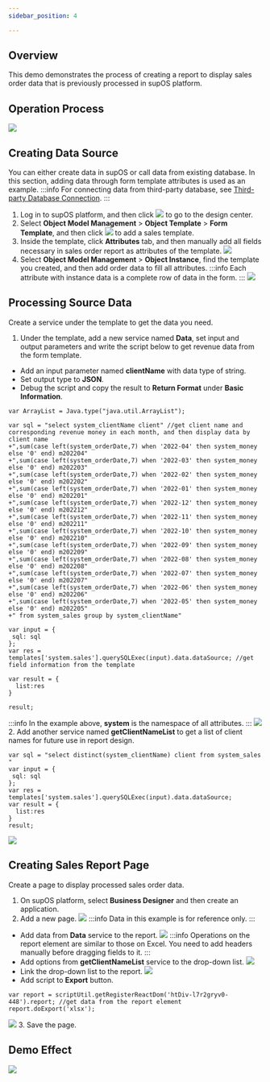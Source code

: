 ```yaml
---
sidebar_position: 4

---
```


## Overview
This demo demonstrates the process of creating a report to display sales order data that is previously processed in supOS platform.
## Operation Process
![](https://wordpressfreezonex.oss-cn-hangzhou.aliyuncs.com/demo/15.png)
## Creating Data Source
You can either create data in supOS or call data from existing database. In this section, adding data through form template attributes is used as an example.
:::info
For connecting data from third-party database, see <a href="../Using supOS/Factory Modeling/Third-party Database Connection">Third-party Database Connection</a>.
:::
1. Log in to supOS platform, and then click ![](https://wordpressfreezonex.oss-cn-hangzhou.aliyuncs.com/platform/7.png) to go to the design center.
2. Select **Object Model Management** > **Object Template** > **Form Template**, and then click ![](https://wordpressfreezonex.oss-cn-hangzhou.aliyuncs.com/factoryModeling/26.png) to add a sales template.<br/>
3. Inside the template, click **Attributes** tab, and then manually add all fields necessary in sales order report as attributes of the template.
![](https://wordpressfreezonex.oss-cn-hangzhou.aliyuncs.com/demo/17.png)
4. Select **Object Model Management** > **Object Instance**, find the template you created, and then add order data to fill all attributes.
:::info
Each attribute with instance data is a complete row of data in the form.
:::
![](https://wordpressfreezonex.oss-cn-hangzhou.aliyuncs.com/demo/20.gif)

## Processing Source Data
Create a service under the template to get the data you need.
1. Under the template, add a new service named **Data**, set input and output parameters and write the script below to get revenue data from the form template.
- Add an input parameter named **clientName** with data type of string.
- Set output type to **JSON**.
- Debug the script and copy the result to **Return Format** under **Basic Information**.
```
var ArrayList = Java.type("java.util.ArrayList");

var sql = "select system_clientName client" //get client name and corresponding revenue money in each month, and then display data by client name
+",sum(case left(system_orderDate,7) when '2022-04' then system_money else '0' end) m202204"
+",sum(case left(system_orderDate,7) when '2022-03' then system_money else '0' end) m202203"
+",sum(case left(system_orderDate,7) when '2022-02' then system_money else '0' end) m202202"
+",sum(case left(system_orderDate,7) when '2022-01' then system_money else '0' end) m202201"
+",sum(case left(system_orderDate,7) when '2022-12' then system_money else '0' end) m202212"
+",sum(case left(system_orderDate,7) when '2022-11' then system_money else '0' end) m202211"
+",sum(case left(system_orderDate,7) when '2022-10' then system_money else '0' end) m202210"
+",sum(case left(system_orderDate,7) when '2022-09' then system_money else '0' end) m202209"
+",sum(case left(system_orderDate,7) when '2022-08' then system_money else '0' end) m202208"
+",sum(case left(system_orderDate,7) when '2022-07' then system_money else '0' end) m202207"
+",sum(case left(system_orderDate,7) when '2022-06' then system_money else '0' end) m202206"
+",sum(case left(system_orderDate,7) when '2022-05' then system_money else '0' end) m202205"
+" from system_sales group by system_clientName"  

var input = {
 sql: sql
};
var res = templates['system.sales'].querySQLExec(input).data.dataSource; //get field information from the template

var result = {
  list:res
}

result;
```
:::info
In the example above, **system** is the namespace of all attributes.
:::
![](https://wordpressfreezonex.oss-cn-hangzhou.aliyuncs.com/demo/21.gif)
2. Add another service named **getClientNameList** to get a list of client names for future use in report design.
```
var sql = "select distinct(system_clientName) client from system_sales "
var input = {
 sql: sql
};
var res = templates['system.sales'].querySQLExec(input).data.dataSource; 
var result = {
  list:res
}
result;
```
![](https://wordpressfreezonex.oss-cn-hangzhou.aliyuncs.com/demo/22.gif)

## Creating Sales Report Page
Create a page to display processed sales order data.
1. On supOS platform, select **Business Designer** and then create an application.
2. Add a new page.
![](https://wordpressfreezonex.oss-cn-hangzhou.aliyuncs.com/demo/16.png)
:::info
Data in this example is for reference only.
:::
- Add data from **Data** service to the report.
![](https://wordpressfreezonex.oss-cn-hangzhou.aliyuncs.com/demo/23.gif)
:::info
Operations on the report element are similar to those on Excel. You need to add headers manually before dragging fields to it.
:::
- Add options from **getClientNameList** service to the drop-down list.
![](https://wordpressfreezonex.oss-cn-hangzhou.aliyuncs.com/demo/24.gif)
- Link the drop-down list to the report.
![](https://wordpressfreezonex.oss-cn-hangzhou.aliyuncs.com/demo/25.gif)
- Add script to **Export** button.
```
var report = scriptUtil.getRegisterReactDom('htDiv-l7r2gryv0-448').report; //get data from the report element
report.doExport('xlsx');
```
![](https://wordpressfreezonex.oss-cn-hangzhou.aliyuncs.com/demo/26.gif)
3. Save the page.

## Demo Effect
![](https://wordpressfreezonex.oss-cn-hangzhou.aliyuncs.com/demo/27.gif)


